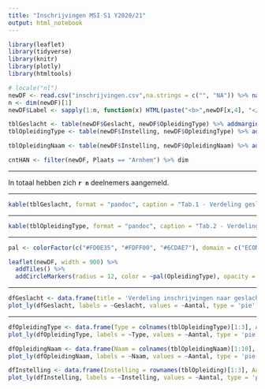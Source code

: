 ```yaml
---
title: "Inschrijvingen MSI S1 Y2020/21"
output: html_notebook
---
```




```r
library(leaflet)
library(tidyverse)
library(knitr)
library(plotly)
library(htmltools)

# locale("nl")
newDF <- read.csv("inschrijvingen.csv",na.strings = c("", "NA")) %>% na.omit() %>% mutate(Lat = jitter(Lat, factor = 1.5), Lon = jitter(Lon, factor = 1.5))
n <- dim(newDF)[1]
newDF$Label <- sapply(1:n, function(x) HTML(paste("<b>",newDF[x,4], "</b>", "<br>", newDF[x,2])))

tblGeslacht <- table(newDF$Geslacht, newDF$OpleidingType) %>% addmargins(., FUN = list(Totaal = sum), quiet = TRUE)
tblOpleidingType <- table(newDF$Instelling, newDF$OpleidingType) %>% addmargins(., FUN = list(Totaal = sum), quiet = TRUE)

tblOpleidingNaam <- table(newDF$Instelling, newDF$OpleidingNaam) %>% addmargins(., FUN = list(Totaal = sum), quiet = TRUE)

cntHAN <- filter(newDF, Plaats == "Arnhem") %>% dim
```

<hr>
In totaal hebben zich **`r n`** deelnemers aangemeld.
<hr>

```r
kable(tblGeslacht, format = "pandoc", caption = "Tab.1 - Verdeling geslacht en opleidingtype", padding = 2)
```
<hr>
```r
kable(tblOpleidingType, format = "pandoc", caption = "Tab.2 - Verdeling instelling en opleidingtype", padding = 2)
```
<hr>

```r
pal <- colorFactor(c("#FD0E35", "#FDFF00", "#6CDAE7"), domain = c("ECON", "ICT", "ENGR"))

leaflet(newDF, width = 900) %>%
  addTiles() %>%
  addCircleMarkers(radius = 12, color = ~pal(OpleidingType), opacity = 0.8, popup = ~Label)
```
<hr>

```r
dfGeslacht <- data.frame(title = 'Verdeling inschrijvingen naar geslacht', Geslacht = rownames(tblGeslacht)[1:2], Aantal = tblGeslacht[1:2])
plot_ly(dfGeslacht, labels = ~Geslacht, values = ~Aantal, type = 'pie', width = 700) %>% layout(showlegend = TRUE) %>% layout(title = 'Verdeling inschrijvingen naar geslacht')
```
<hr>

```r
dfOpleidingType <- data.frame(Type = colnames(tblOpleidingType)[1:3], Aantal = tblOpleidingType[dim(tblOpleidingType)[1],1:3])
plot_ly(dfOpleidingType, labels = ~Type, values = ~Aantal, type = 'pie', width = 700) %>% layout(showlegend = TRUE) %>% layout(title = 'Verdeling inschrijvingen naar opleidingstype')
```

```r
dfOpleidingNaam <- data.frame(Naam = colnames(tblOpleidingNaam)[1:10], Aantal = tblOpleidingNaam[dim(tblOpleidingNaam)[1],1:10])
plot_ly(dfOpleidingNaam, labels = ~Naam, values = ~Aantal, type = 'pie', width = 700) %>% layout(showlegend = TRUE) %>% layout(title = 'Verdeling inschrijvingen naar opleiding')
```




```r
dfInstelling <- data.frame(Instelling = rownames(tblOpleiding)[1:3], Aantal = tblOpleiding[1:3,dim(tblOpleiding)[2]])
plot_ly(dfInstelling, labels = ~Instelling, values = ~Aantal, type = 'pie', width = 700) %>% layout(showlegend = TRUE) %>% layout(title = 'Verdeling inschrijvingen naar instelling')
```
